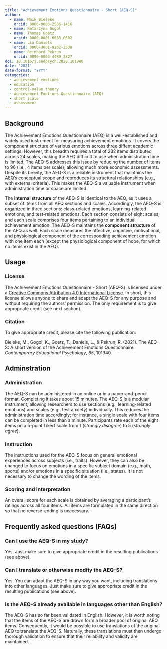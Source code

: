 ```yaml
---
title: "Achievement Emotions Questionnaire - Short (AEQ-S)"
author:
  - name: Maik Bieleke
    orcid: 0000-0003-2586-1416
  - name: Katarzyna Gogol
  - name: Thomas Goetz
    orcid: 0000-0001-6083-0602
  - name: Lia Daniels
    orcid: 0000-0001-9202-2538
  - name: Reinhard Pekrun
    orcid: 0000-0003-4489-3827
doi: 10.1016/j.cedpsych.2020.101940
date: '2021'
date-format: "YYYY"
categories:
  - achievement emotions
  - education
  - control-value theory
  - Achievement Emotions Questionnaire (AEQ)
  - short scale
  - assessment
---
```


## Background

The Achievement Emotions Questionnaire (AEQ) is a well-established and widely used instrument for measuring achievement emotions. It covers the component structure of various emotions across three diffent academic settings. However, this breadth requires a total of 232 items distributed across 24 scales, making the AEQ difficult to use when administration time is limited. The AEQ-S addresses this issue by reducing the number of items to 96 (i.e., 4 items per scale), allowing much more economic assessments. Despite its brevity, the AEQ-S is a reliable instrument that maintains the AEQ's conceptual scope and reproduces its structural relationships (e.g., with external criteria). This makes the AEQ-S a valuable instrument when administration time or space are limited.

The **internal structure** of the AEQ-S is identical to the AEQ, as it uses a subset of items from all AEQ sections and scales. Accordingly, the AEQ-S is organized in three sections: class-related emotions, learning-related emotions, and test-related emotions. Each section consists of eight scales, and each scale comprises four items pertaining to an individual achievement emotion. The AEQ-S maintains the **component structure** of the AEQ as well. Each scale measures the affective, cognitive, motivational, and physiological component of the corresponding achievement emotion with one item each (except the physiological component of hope, for which no items exist in the AEQ).


## Usage

### License

The Achievement Emotions Questionnaire - Short (AEQ-S) is licensed under a [Creative Commons Attribution 4.0 International License](http://creativecommons.org/licenses/by/4.0/). In short, this license allows anyone to share and adapt the AEQ-S for any purpose and without requiring the authors' permission. The only requirement is to give appropriate credit (see next section).

### Citation

To give appropriate credit, please cite the following publication:

Bieleke, M., Gogol, K., Goetz, T., Daniels, L., & Pekrun, R. (2021). The AEQ-S: A short version of the Achievement Emotions Questionnaire. *Contemporary Educational Psychology*, *65*, 101940. [ ](https://doi.org/10.1016/j.cedpsych.2020.101940)


## Adminstration

### Administration

The AEQ-S can be administered in an online or in a paper-and-pencil format. Completing it takes about 15 minutes. The AEQ-S is a modular instrument, allowing researchers to use sections (e.g., learning-related emotions) and scales (e.g., test anxiety) individually. This reduces the administration time accordingly; for instance, a single scale with four items can be completed in less than a minute. Participants rate each of the eight items on a 5-point Likert scale from 1 (*strongly disagree*) to 5 (*strongly agree*).

### Instruction

The instructions used for the AEQ-S focus on general emotional experiences across subjects (i.e., traits). However, they can also be changed to focus on emotions in a specific subject domain (e.g., math, sports) and/or emotions in a specific situation (i.e., states). It is not necessary to change the wording of the items.

### Scoring and interpretation

An overall score for each scale is obtained by averaging a participant's ratings across all four items. All items are formulated in the same direction so that no reverse-coding is neccessary.


## Frequently asked questions (FAQs)

### Can I use the AEQ-S in my study?

Yes. Just make sure to give appropriate credit in the resulting publications (see above).

### Can I translate or otherwise modfiy the AEQ-S?

Yes. You can adapt the AEQ-S in any way you want, including translations into other languages. Just make sure to give appropriate credit in the resulting publications (see above).

### Is the AEQ-S already available in languages other than English?

The AEQ-S has so far been validated in English. However, it is worth noting that the items of the AEQ-S are drawn form a broader pool of original AEQ items. Consequently, it would be possible to use translations of the original AEQ to translate the AEQ-S. Naturally, these translations must then undergo thorough validation to ensure that their reliability and validity are maintained.
